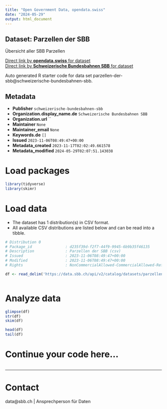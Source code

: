 ```yaml
---
title: "Open Government Data, opendata.swiss"
date: "2024-05-29"
output: html_document
---
```


## Dataset: Parzellen der SBB

Übersicht aller SBB Parzellen

[Direct link by **opendata.swiss** for dataset](https://opendata.swiss/de/dataset/parzellen-der-sbb)<br>
[Direct link by **Schweizerische Bundesbahnen SBB** for dataset](https://data.sbb.ch/explore/dataset/parzellen-der-sbb/)

Auto generated R starter code for data set parzellen-der-sbb@schweizerische-bundesbahnen-sbb.

## Metadata

- **Publisher** `schweizerische-bundesbahnen-sbb`
- **Organization.display_name.de** `Schweizerische Bundesbahnen SBB`
- **Organization.url** ``
- **Maintainer** `None`
- **Maintainer_email** `None`
- **Keywords.de** `[]`
- **Issued** `2023-11-06T08:49:47+00:00`
- **Metadata_created** `2023-11-17T02:02:49.661578`
- **Metadata_modified** `2024-05-29T02:07:51.143038`


# Load packages

```r

library(tidyverse)
library(skimr)

```

# Load data

-   The dataset has 1 distribution(s) in CSV format.
-   All available CSV distributions are listed below and can be read into a tibble.

```r

# Distribution 0
# Package_id               : d235f39d-f2f7-44f9-9945-6b9b35f46135
# Description              : Parzellen der SBB (csv)
# Issued                   : 2023-11-06T08:49:47+00:00
# Modified                 : 2023-11-06T08:49:47+00:00
# Rights                   : NonCommercialAllowed-CommercialAllowed-ReferenceRequired

df <- read_delim('https://data.sbb.ch/api/v2/catalog/datasets/parzellen-der-sbb/exports/csv')



```

# Analyze data

```r

glimpse(df)
str(df)
skim(df)

head(df)
tail(df)

```

# Continue your code here...

```r

```

------------------------------------------------------------------------

# Contact

data@sbb.ch | Ansprechperson für Daten
